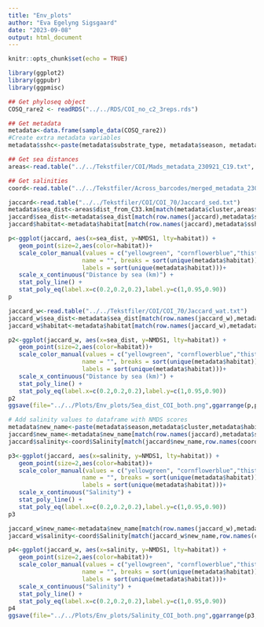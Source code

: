 ```yaml
---
title: "Env_plots"
author: "Eva Egelyng Sigsgaard"
date: "2023-09-08"
output: html_document
---
```


```r
knitr::opts_chunk$set(echo = TRUE)
```

```r
library(ggplot2)
library(ggpubr)
library(ggpmisc)
```

```r

## Get phyloseq object
COSQ_rare2 <- readRDS("../../RDS/COI_no_c2_3reps.rds")

## Get metadata
metadata<-data.frame(sample_data(COSQ_rare2))
#Create extra metadata variables
metadata$sshc<-paste(metadata$substrate_type, metadata$season, metadata$habitat, metadata$cluster, sep="_")

## Get sea distances
areas<-read.table("../../Tekstfiler/COI/Mads_metadata_230921_C19.txt", sep="\t", row.names=1, header=T, check.names=FALSE)

## Get salinities
coord<-read.table("../../Tekstfiler/Across_barcodes/merged_metadata_230427.txt", sep="\t", row.names=1, header=T, check.names=FALSE)
```


```r

jaccard<-read.table("../../Tekstfiler/COI/COI_70/Jaccard_sed.txt")
metadata$sea_dist<-areas$dist_from_C33.km[match(metadata$cluster,areas$Cluster)]
jaccard$sea_dist<-metadata$sea_dist[match(row.names(jaccard),metadata$sshc)]
jaccard$habitat<-metadata$habitat[match(row.names(jaccard),metadata$sshc)]

p<-ggplot(jaccard, aes(x=sea_dist, y=NMDS1, lty=habitat)) +
   geom_point(size=2,aes(color=habitat))+
   scale_color_manual(values = c("yellowgreen", "cornflowerblue","thistle3"),
                     name = "", breaks = sort(unique(metadata$habitat)),
                     labels = sort(unique(metadata$habitat)))+
   scale_x_continuous("Distance by sea (km)") +
   stat_poly_line() +
   stat_poly_eq(label.x=c(0.2,0.2,0.2),label.y=c(1,0.95,0.90))
p
```

```r

jaccard_w<-read.table("../../Tekstfiler/COI/COI_70/Jaccard_wat.txt")
jaccard_w$sea_dist<-metadata$sea_dist[match(row.names(jaccard_w),metadata$sshc)]
jaccard_w$habitat<-metadata$habitat[match(row.names(jaccard_w),metadata$sshc)]

p2<-ggplot(jaccard_w, aes(x=sea_dist, y=NMDS1, lty=habitat)) +
   geom_point(size=2,aes(color=habitat))+
   scale_color_manual(values = c("yellowgreen", "cornflowerblue","thistle3"),
                     name = "", breaks = sort(unique(metadata$habitat)),
                     labels = sort(unique(metadata$habitat)))+
   scale_x_continuous("Distance by sea (km)") +
   stat_poly_line() +
   stat_poly_eq(label.x=c(0.2,0.2,0.2),label.y=c(1,0.95,0.90))
p2
ggsave(file="../../Plots/Env_plots/Sea_dist_COI_both.png",ggarrange(p,p2,ncol=2,nrow=2,align="h",common.legend=TRUE,legend="top"),height=8)
```

```r

# Add salinity values to dataframe with NMDS scores
metadata$new_name<-paste(metadata$season,metadata$cluster,metadata$habitat,sep="_")
jaccard$new_name<-metadata$new_name[match(row.names(jaccard),metadata$sshc)]
jaccard$salinity<-coord$Salinity[match(jaccard$new_name,row.names(coord))]

p3<-ggplot(jaccard, aes(x=salinity, y=NMDS1, lty=habitat)) +
   geom_point(size=2,aes(color=habitat))+
   scale_color_manual(values = c("yellowgreen", "cornflowerblue","thistle3"),
                     name = "", breaks = sort(unique(metadata$habitat)),
                     labels = sort(unique(metadata$habitat)))+
   scale_x_continuous("Salinity") +
   stat_poly_line() +
   stat_poly_eq(label.x=c(0.2,0.2,0.2),label.y=c(1,0.95,0.90))
p3
```

```r

jaccard_w$new_name<-metadata$new_name[match(row.names(jaccard_w),metadata$sshc)]
jaccard_w$salinity<-coord$Salinity[match(jaccard_w$new_name,row.names(coord))]

p4<-ggplot(jaccard_w, aes(x=salinity, y=NMDS1, lty=habitat)) +
   geom_point(size=2,aes(color=habitat))+
   scale_color_manual(values = c("yellowgreen", "cornflowerblue","thistle3"),
                     name = "", breaks = sort(unique(metadata$habitat)),
                     labels = sort(unique(metadata$habitat)))+
   scale_x_continuous("Salinity") +
   stat_poly_line() +
   stat_poly_eq(label.x=c(0.2,0.2,0.2),label.y=c(1,0.95,0.90))
p4  
ggsave(file="../../Plots/Env_plots/Salinity_COI_both.png",ggarrange(p3,p4,ncol=2,nrow=2,align="h",common.legend=TRUE,legend="top"),height=8)
```

